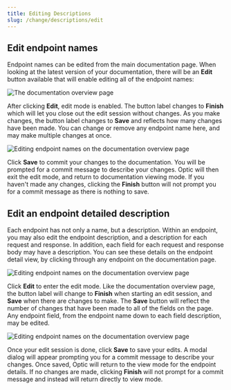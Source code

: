 ```yaml
---
title: Editing Descriptions
slug: /change/descriptions/edit
---
```


## Edit endpoint names

Endpoint names can be edited from the main documentation page. When looking at the latest version of your documentation, there will be an **Edit** button available that will enable editing all of the endpoint names:

<Paper elevation={3}>

![The documentation overview page](/img/docs/change-desc-docpage.png)

</Paper>

After clicking **Edit**, edit mode is enabled. The button label changes to **Finish** which will let you close out the edit session without changes. As you make changes, the button label changes to **Save** and reflects how many changes have been made. You can change or remove any endpoint name here, and may make multiple changes at once.

<Paper elevation={3}>

![Editing endpoint names on the documentation overview page](/img/docs/change-desc-edit.png)

</Paper>

Click **Save** to commit your changes to the documentation. You will be prompted for a commit message to describe your changes. Optic will then exit the edit mode, and return to documentation viewing mode. If you haven't made any changes, clicking the **Finish** button will not prompt you for a commit message as there is nothing to save.

## Edit an endpoint detailed description

Each endpoint has not only a name, but a description. Within an endpoint, you may also edit the endpoint description, and a description for each request and response. In addition, each field for each request and response body may have a description. You can see these details on the endpoint detail view, by clicking through any endpoint on the documentation page.

<Paper elevation={3}>

![Editing endpoint names on the documentation overview page](/img/docs/change-desc-detail.png)

</Paper>

Click **Edit** to enter the edit mode. Like the documentation overview page, the button label will change to **Finish** when starting an edit session, and **Save** when there are changes to make. The **Save** button will reflect the number of changes that have been made to all of the fields on the page. Any endpoint field, from the endpoint name down to each field description, may be edited.

<Paper elevation={3}>

![Editing endpoint names on the documentation overview page](/img/docs/change-desc-detail-edit.png)

</Paper>

Once your edit session is done, click **Save** to save your edits. A modal dialog will appear prompting you for a commit message to describe your changes. Once saved, Optic will return to the view mode for the endpoint details. If no changes are made, clicking **Finish** will not prompt for a commit message and instead will return directly to view mode.